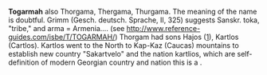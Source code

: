 '''Togarmah''' also Thorgama, Thergama, Thurgama.
The meaning of the name is doubtful. Grimm (Gesch. deutsch. Sprache, II, 325) suggests Sanskr. toka, "tribe," and arma = Armenia….
(see http://www.reference-guides.com/isbe/T/TOGARMAH/)
Thorgam had sons Hajos ([http://en.wikipedia.org/wiki/Haik]), Kartlos (Cartlos). Kartlos went to the North to Kap-Kaz (Caucas) mountains to establish new country "Sakartvelo" and the nation kartlios, which are self-definition of modern Georgian country and nation
this is a {{stub}}.